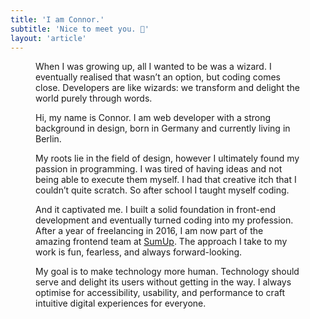 ```yaml
---
title: 'I am Connor.'
subtitle: 'Nice to meet you. 👋'
layout: 'article'
---
```



<Figure
  image={{
    src: '/static/images/pages/connor.jpg',
    alt: 'Connor flashes a big smile at the camera.',
    aspectRatio: 1.618
  }}
  align={Figure.FULL}
/>

When I was growing up, all I wanted to be was a wizard. I eventually realised that wasn’t an option, but coding comes close. Developers are like wizards: we transform and delight the world purely through words.

Hi, my name is Connor. I am web developer with a strong background in design, born in Germany and currently living in Berlin.

My roots lie in the field of design, however I ultimately found my passion in programming. I was tired of having ideas and not being able to execute them myself. I had that creative itch that I couldn’t quite scratch. So after school I taught myself coding.

And it captivated me. I built a solid foundation in front-end development and eventually turned coding into my profession. After a year of freelancing in 2016, I am now part of the amazing frontend team at [SumUp](https://sumup.com). The approach I take to my work is fun, fearless, and always forward-looking.

My goal is to make technology more human. Technology should serve and delight its users without getting in the way. I always optimise for accessibility, usability, and performance to craft intuitive digital experiences for everyone.
